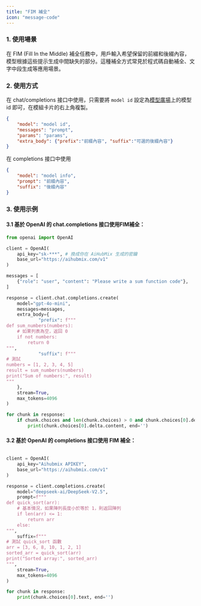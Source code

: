 ```yaml
---
title: "FIM 補全"
icon: "message-code"
---
```


### 1. 使用場景

在 FIM (Fill In the Middle) 補全任務中，用戶輸入希望保留的前綴和後綴內容，模型根據這些提示生成中間缺失的部分。這種補全方式常見於程式碼自動補全、文字中段生成等應用場景。

### 2. 使用方式

在 chat/completions 接口中使用，只需要將 `model id` 設定為[模型廣場](https://aihubmix.com/models)上的模型 id 即可，在模組卡片的右上角複製。

```json
{ 
    "model": "model id",
    "messages": "prompt",
    "params": "params",
    "extra_body": {"prefix":"前綴內容", "suffix":"可選的後綴內容"}
}
```

在 completions 接口中使用

```json
{
    "model": "model info",
    "prompt": "前綴內容",
    "suffix": "後綴內容"
}
```

### 3. 使用示例

#### 3.1 基於 OpenAI 的 chat.completions 接口使用FIM補全：

<CodeGroup>

```py Python
from openai import OpenAI

client = OpenAI(
    api_key="sk-***", # 換成你在 AiHubMix 生成的密鑰
    base_url="https://aihubmix.com/v1"
)

messages = [
    {"role": "user", "content": "Please write a sum function code"},
]

response = client.chat.completions.create(
    model="gpt-4o-mini",
    messages=messages,
    extra_body={
            "prefix": f"""
def sum_numbers(numbers):
    # 如果列表為空，返回 0
    if not numbers:
        return 0
""",
            "suffix": f"""
# 測試
numbers = [1, 2, 3, 4, 5]
result = sum_numbers(numbers)
print("Sum of numbers:", result)
"""
    },
    stream=True,
    max_tokens=4096
)

for chunk in response:
    if chunk.choices and len(chunk.choices) > 0 and chunk.choices[0].delta.content is not None:
        print(chunk.choices[0].delta.content, end='')
```

</CodeGroup>



#### 3.2 基於 OpenAI 的 completions 接口使用 FIM 補全：
<CodeGroup>

```py Python

client = OpenAI(
    api_key="Aihubmix APIKEY", 
    base_url="https://aihubmix.com/v1"
)

response = client.completions.create(
    model="deepseek-ai/DeepSeek-V2.5",
    prompt=f"""
def quick_sort(arr):
    # 基本情況，如果陣列長度小於等於 1，則返回陣列
    if len(arr) <= 1:
        return arr
    else:
""",
    suffix=f"""
# 測試 quick_sort 函數
arr = [3, 6, 8, 10, 1, 2, 1]
sorted_arr = quick_sort(arr)
print("Sorted array:", sorted_arr)
""",
    stream=True,
    max_tokens=4096
)

for chunk in response:
    print(chunk.choices[0].text, end='')
```

</CodeGroup>
